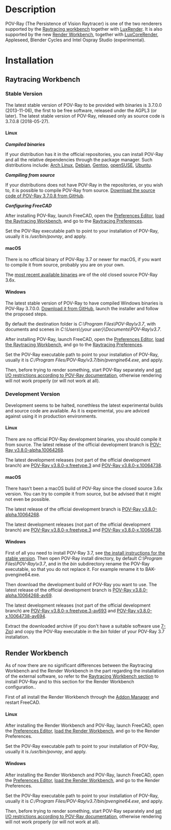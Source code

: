 <languages/>
<translate>

<!--T:1-->
{{VeryImportantMessage|The development of POV-Ray seems to be halted. The latest stable version is 3.7.0.8 (2018-05-27), the latest development version is 3.8.0-x (2019-02-19), the [https://github.com/POV-Ray/povray/ official project on GitHub] has been edited the last time on 2019-03-08. Please remove this warning if the situation changes}}

=Description= <!--T:38-->

<!--T:2-->
POV-Ray (The Persistence of Vision Raytracer) is one of the two renderers supported by the [[Raytracing_Workbench|Raytracing workbench]] together with [[LuxRender|LuxRender]]. It is also supported by the new [https://github.com/FreeCAD/FreeCAD-render Render Workbench], together with [[LuxCoreRender|LuxCoreRender]], Appleseed, Blender Cycles and Intel Ospray Studio (experimental).

=Installation= <!--T:39-->

==Raytracing Workbench== <!--T:40-->

<!--T:3-->
{{VeryImportantMessage|The [[Raytracing_Workbench|Raytracing workbench]] is being superseded by the new [https://github.com/FreeCAD/FreeCAD-render Render Workbench], which is intended as its replacement. The Render Workbench can be installed through the [[Std_AddonMgr|Addon Manager]]. The information here is provided because by default FreeCAD is still shipped (as of 0.19-24276) with the Raytracing Workbench}}

===Stable Version=== <!--T:41-->

<!--T:4-->
The latest stable version of POV-Ray to be provided with binaries is 3.7.0.0 (2013-11-06), the first to be free software, released under the AGPL3 (or later). The latest stable version of POV-Ray, released only as source code is 3.7.0.8 (2018-05-27).

====Linux==== <!--T:42-->

<!--T:5-->
'''''Compiled binaries'''''

<!--T:6-->
If your distribution has it in the official repositories, you can install POV-Ray and all the relative dependencies through the package manager. Such distributions include: [https://archlinux.org/packages/community/x86_64/povray/ Arch Linux], [https://packages.debian.org/search?keywords=povray Debian], [https://packages.gentoo.org/packages/media-gfx/povray Gentoo], [https://software.opensuse.org/package/povray openSUSE], [https://packages.ubuntu.com/search?keywords=povray Ubuntu].

<!--T:7-->
'''''Compiling from source'''''

<!--T:8-->
If your distributions does not have POV-Ray in the repositories, or you wish to, it is possible to compile POV-Ray from source. [https://github.com/POV-Ray/povray/archive/refs/tags/v3.7.0.8.tar.gz Download the source code of POV-Ray 3.7.0.8 from GitHub].

<!--T:9-->
'''''Configuring FreeCAD'''''

<!--T:10-->
After installing POV-Ray, launch FreeCAD, open the [[Preferences_Editor|Preferences Editor]], [[Preferences_Editor#Available_Workbenches|load the Raytracing Workbench]], and go to the [[Raytracing_Preferences|Raytracing Preferences]].

<!--T:11-->
Set the POV-Ray executable path to point to your installation of POV-Ray, usually it is ''/usr/bin/povray'', and apply.

====macOS==== <!--T:12-->

<!--T:13-->
There is no official binary of POV-Ray 3.7 or newer for macOS, if you want to compile it from source, probably you are on your own.

<!--T:14-->
The [http://www.povray.org/redirect/www.povray.org/ftp/pub/povray/Old-Versions/Official-3.62/Macintosh/povpmac.zip most recent available binaries] are of the old closed source POV-Ray 3.6x.

====Windows==== <!--T:15-->

<!--T:16-->
The latest stable version of POV-Ray to have compiled Windows binaries is POV-Ray 3.7.0.0. [https://github.com/POV-Ray/povray/releases/download/v3.7.0.0/povwin-3.7-agpl3-setup.exe Download it from GitHub], launch the installer and follow the proposed steps.

<!--T:17-->
By default the destination folder is ''C:\Program Files\POV-Ray\v3.7'', with documents and scenes in ''C:\Users\{your user}\Documents\POV-Ray\v3.7''.

<!--T:18-->
After installing POV-Ray, launch FreeCAD, open the [[Preferences_Editor|Preferences Editor]], [[Preferences_Editor#Unloaded_Workbenches|load the Raytracing Workbench]], and go to the [[Raytracing_Preferences|Raytracing Preferences]].

<!--T:19-->
Set the POV-Ray executable path to point to your installation of POV-Ray, usually it is ''C:/Program Files/POV-Ray/v3.7/bin/pvengine64.exe'', and apply.

<!--T:20-->
Then, before trying to render something, start POV-Ray separately and [https://wiki.povray.org/content/Documentation:Windows_Section_2.1 set I/O restrictions according to POV-Ray documentation], otherwise rendering will not work properly (or will not work at all).

===Development Version=== <!--T:43-->

<!--T:21-->
Development seems to be halted, nonethless the latest experimental builds and source code are available. As it is experimental, you are adviced against using it in production environments.

====Linux==== <!--T:44-->

<!--T:22-->
There are no official POV-Ray development binaries, you should compile it from source. The latest release of the official development branch is [https://github.com/POV-Ray/povray/archive/refs/tags/v3.8.0-alpha.10064268.tar.gz POV-Ray v3.8.0-alpha.10064268].

<!--T:23-->
The latest development releases (not part of the official development branch) are [https://github.com/POV-Ray/povray/archive/refs/tags/v3.8.0-x.freetype.3.tar.gz POV-Ray v3.8.0-x.freetype.3] and [https://github.com/POV-Ray/povray/archive/refs/tags/v3.8.0-x.10064738.tar.gz POV-Ray v3.8.0-x.10064738]. 

====macOS==== <!--T:45-->

<!--T:24-->
There hasn't been a macOS build of POV-Ray since the closed source 3.6x version. You can try to compile it from source, but be advised that it might not even be possible.

<!--T:25-->
The latest release of the official development branch is [https://github.com/POV-Ray/povray/archive/refs/tags/v3.8.0-alpha.10064268.zip POV-Ray v3.8.0-alpha.10064268].

<!--T:26-->
The latest development releases (not part of the official development branch) are [https://github.com/POV-Ray/povray/archive/refs/tags/v3.8.0-x.freetype.3.zip POV-Ray v3.8.0-x.freetype.3] and [https://github.com/POV-Ray/povray/archive/refs/tags/v3.8.0-x.10064738.zip POV-Ray v3.8.0-x.10064738]. 

====Windows==== <!--T:46-->

<!--T:27-->
First of all you need to install POV-Ray 3.7, see [[POV-Ray#Windows|the install instructions for the stable version]]. Then open POV-Ray install directory, by default ''C:\Program Files\POV-Ray\v3.7'', and in the ''bin'' subdirectory rename the POV-Ray executable, so that you do not replace it. For example rename it to BAK-pvengine64.exe.

<!--T:28-->
Then download the development build of POV-Ray you want to use. The latest release of the official development branch is [https://github.com/POV-Ray/povray/releases/download/v3.8.0-alpha.10064268/povray-3.8.0-alpha.10064268-av691-Win64.7z POV-Ray v3.8.0-alpha.10064268-av69].

<!--T:29-->
The latest development releases (not part of the official development branch) are [https://github.com/POV-Ray/povray/releases/download/v3.8.0-x.freetype.3/povray-3.8.0-x.freetype.3-av693-Win64.7z POV-Ray v3.8.0-x.freetype.3-av693] and [https://github.com/POV-Ray/povray/releases/download/v3.8.0-x.10064738/povray-3.8.0-x.10064738-av694-Win64.7z POV-Ray v3.8.0-x.10064738-av694].

<!--T:30-->
Extract the downloaded archive (if you don't have a suitable software use [https://www.7-zip.org/ 7-Zip]) and copy the POV-Ray executable in the ''bin'' folder of your POV-Ray 3.7 installation.

==Render Workbench== <!--T:47-->

<!--T:31-->
As of now there are no significant differences between the Raytracing Workbench and the Render Workbench in the part regarding the installation of the external software, so refer to the [[POV-Ray#Raytracing_Workbench|Raytracing Workbench section]] to install POV-Ray and to this section for the Render Workbench configuration..

<!--T:32-->
First of all install the Render Workbench through the [[Std_AddonMgr|Addon Manager]] and restart FreeCAD.

====Linux==== <!--T:48-->

<!--T:33-->
After installing the Render Workbench and POV-Ray, launch FreeCAD, open the [[Preferences_Editor|Preferences Editor]], [[Preferences_Editor#Available_Workbenches|load the Render Workbench]], and go to the Render Preferences.

<!--T:34-->
Set the POV-Ray executable path to point to your installation of POV-Ray, usually it is ''/usr/bin/povray'', and apply.

====Windows==== <!--T:49-->

<!--T:35-->
After installing the Render Workbench and POV-Ray, launch FreeCAD, open the [[Preferences_Editor|Preferences Editor]], [[Preferences_Editor#Available_Workbenches|load the Render Workbench]], and go to the Render Preferences.

<!--T:36-->
Set the POV-Ray executable path to point to your installation of POV-Ray, usually it is ''C:/Program Files/POV-Ray/v3.7/bin/pvengine64.exe'', and apply.

<!--T:37-->
Then, before trying to render something, start POV-Ray separately and [https://wiki.povray.org/content/Documentation:Windows_Section_2.1 set I/O restrictions according to POV-Ray documentation], otherwise rendering will not work properly (or will not work at all).

</translate>